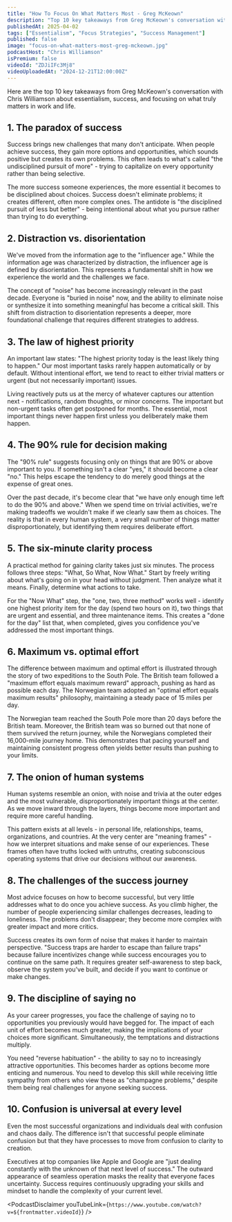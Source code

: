 ```yaml
---
title: "How To Focus On What Matters Most - Greg McKeown"
description: "Top 10 key takeaways from Greg McKeown's conversation with Chris Williamson about essentialism, success, and focusing on what truly matters in work and life."
publishedAt: 2025-04-02
tags: ["Essentialism", "Focus Strategies", "Success Management"]
published: false
image: "focus-on-what-matters-most-greg-mckeown.jpg"
podcastHost: "Chris Williamson"
isPremium: false
videoId: "ZDJiIFc3Mj8"
videoUploadedAt: "2024-12-21T12:00:00Z"
---
```



<PodcastSummaryPageLayout frontmatter={frontmatter}>

Here are the top 10 key takeaways from Greg McKeown's conversation with Chris Williamson about essentialism, success, and focusing on what truly matters in work and life.

## 1. The paradox of success

Success brings new challenges that many don't anticipate. When people achieve success, they gain more options and opportunities, which sounds positive but creates its own problems. This often leads to what's called "the undisciplined pursuit of more" - trying to capitalize on every opportunity rather than being selective.

The more success someone experiences, the more essential it becomes to be disciplined about choices. Success doesn't eliminate problems; it creates different, often more complex ones. The antidote is "the disciplined pursuit of less but better" - being intentional about what you pursue rather than trying to do everything.

## 2. Distraction vs. disorientation

We've moved from the information age to the "influencer age." While the information age was characterized by distraction, the influencer age is defined by disorientation. This represents a fundamental shift in how we experience the world and the challenges we face.

The concept of "noise" has become increasingly relevant in the past decade. Everyone is "buried in noise" now, and the ability to eliminate noise or synthesize it into something meaningful has become a critical skill. This shift from distraction to disorientation represents a deeper, more foundational challenge that requires different strategies to address.

## 3. The law of highest priority

An important law states: "The highest priority today is the least likely thing to happen." Our most important tasks rarely happen automatically or by default. Without intentional effort, we tend to react to either trivial matters or urgent (but not necessarily important) issues.

Living reactively puts us at the mercy of whatever captures our attention next - notifications, random thoughts, or minor concerns. The important but non-urgent tasks often get postponed for months. The essential, most important things never happen first unless you deliberately make them happen.

## 4. The 90% rule for decision making

The "90% rule" suggests focusing only on things that are 90% or above important to you. If something isn't a clear "yes," it should become a clear "no." This helps escape the tendency to do merely good things at the expense of great ones.

Over the past decade, it's become clear that "we have only enough time left to do the 90% and above." When we spend time on trivial activities, we're making tradeoffs we wouldn't make if we clearly saw them as choices. The reality is that in every human system, a very small number of things matter disproportionately, but identifying them requires deliberate effort.

## 5. The six-minute clarity process

A practical method for gaining clarity takes just six minutes. The process follows three steps: "What, So What, Now What." Start by freely writing about what's going on in your head without judgment. Then analyze what it means. Finally, determine what actions to take.

For the "Now What" step, the "one, two, three method" works well - identify one highest priority item for the day (spend two hours on it), two things that are urgent and essential, and three maintenance items. This creates a "done for the day" list that, when completed, gives you confidence you've addressed the most important things.

## 6. Maximum vs. optimal effort

The difference between maximum and optimal effort is illustrated through the story of two expeditions to the South Pole. The British team followed a "maximum effort equals maximum reward" approach, pushing as hard as possible each day. The Norwegian team adopted an "optimal effort equals maximum results" philosophy, maintaining a steady pace of 15 miles per day.

The Norwegian team reached the South Pole more than 20 days before the British team. Moreover, the British team was so burned out that none of them survived the return journey, while the Norwegians completed their 16,000-mile journey home. This demonstrates that pacing yourself and maintaining consistent progress often yields better results than pushing to your limits.

## 7. The onion of human systems

Human systems resemble an onion, with noise and trivia at the outer edges and the most vulnerable, disproportionately important things at the center. As we move inward through the layers, things become more important and require more careful handling.

This pattern exists at all levels - in personal life, relationships, teams, organizations, and countries. At the very center are "meaning frames" - how we interpret situations and make sense of our experiences. These frames often have truths locked with untruths, creating subconscious operating systems that drive our decisions without our awareness.

## 8. The challenges of the success journey

Most advice focuses on how to become successful, but very little addresses what to do once you achieve success. As you climb higher, the number of people experiencing similar challenges decreases, leading to loneliness. The problems don't disappear; they become more complex with greater impact and more critics.

Success creates its own form of noise that makes it harder to maintain perspective. "Success traps are harder to escape than failure traps" because failure incentivizes change while success encourages you to continue on the same path. It requires greater self-awareness to step back, observe the system you've built, and decide if you want to continue or make changes.

## 9. The discipline of saying no

As your career progresses, you face the challenge of saying no to opportunities you previously would have begged for. The impact of each unit of effort becomes much greater, making the implications of your choices more significant. Simultaneously, the temptations and distractions multiply.

You need "reverse habituation" - the ability to say no to increasingly attractive opportunities. This becomes harder as options become more enticing and numerous. You need to develop this skill while receiving little sympathy from others who view these as "champagne problems," despite them being real challenges for anyone seeking success.

## 10. Confusion is universal at every level

Even the most successful organizations and individuals deal with confusion and chaos daily. The difference isn't that successful people eliminate confusion but that they have processes to move from confusion to clarity to creation.

Executives at top companies like Apple and Google are "just dealing constantly with the unknown of that next level of success." The outward appearance of seamless operation masks the reality that everyone faces uncertainty. Success requires continuously upgrading your skills and mindset to handle the complexity of your current level.

<PodcastDisclaimer
  youTubeLink={`https://www.youtube.com/watch?v=${frontmatter.videoId}`}
/>

</PodcastSummaryPageLayout>
